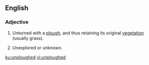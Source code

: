 ==English==

===Adjective===
{{en-adj|-}}

# {{label|en|of a field or land}} Unturned with a [[plough]], and thus retaining its original [[vegetation]] (usually grass).
# {{label|en|figuratively}} Unexplored or unknown.

[[ku:unploughed]]
[[vi:unploughed]]